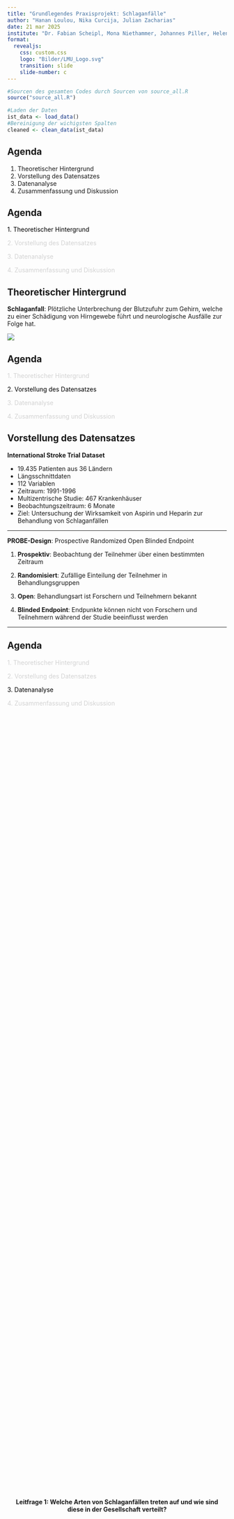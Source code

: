 ```yaml
---
title: "Grundlegendes Praxisprojekt: Schlaganfälle"
author: "Hanan Loulou, Nika Curcija, Julian Zacharias"
date: 21 mar 2025
institute: "Dr. Fabian Scheipl, Mona Niethammer, Johannes Piller, Helen Alber"
format: 
  revealjs:
    css: custom.css
    logo: "Bilder/LMU_Logo.svg"
    transition: slide
    slide-number: c
---
```


```r
#Sourcen des gesamten Codes durch Sourcen von source_all.R 
source("source_all.R")

```

```r
#Laden der Daten
ist_data <- load_data()
#Bereinigung der wichigsten Spalten
cleaned <- clean_data(ist_data)
```


## Agenda

1.  Theoretischer Hintergrund
2.  Vorstellung des Datensatzes
3.  Datenanalyse
4.  Zusammenfassung und Diskussion

## Agenda

::: incremental
[1.  Theoretischer Hintergrund]{style="color:black;"}

[2.  Vorstellung des Datensatzes]{style="color:lightgrey;"}

[3.  Datenanalyse]{style="color:lightgrey;"}

[4.  Zusammenfassung und Diskussion]{style="color:lightgray;"}
:::

## Theoretischer Hintergrund

**Schlaganfall**:
Plötzliche Unterbrechung der Blutzufuhr zum Gehirn, welche zu einer Schädigung von Hirngewebe führt und neurologische Ausfälle zur Folge hat.


![](Bilder/schlaganfall-arten.jpg){fig-align=center}

## Agenda

::: incremental
[1.  Theoretischer Hintergrund]{style="color:lightgray;"}

[2.  Vorstellung des Datensatzes]{style="color:black;"}

[3.  Datenanalyse]{style="color:lightgrey;"}

[4.  Zusammenfassung und Diskussion]{style="color:lightgray;"}
:::
## Vorstellung des Datensatzes

**International Stroke Trial Dataset**

::: { .incremental }
- 19.435 Patienten aus 36 Ländern
- Längsschnittdaten
- 112 Variablen
- Zeitraum: 1991-1996
- Multizentrische Studie: 467 Krankenhäuser
- Beobachtungszeitraum: 6 Monate
- Ziel: Untersuchung der Wirksamkeit von Aspirin und Heparin zur Behandlung von Schlaganfällen
:::

---

**PROBE-Design**: Prospective Randomized Open Blinded Endpoint

:::{ .incremental}

1. **Prospektiv**: 
Beobachtung der Teilnehmer über einen bestimmten Zeitraum


2. **Randomisiert**: 
Zufällige Einteilung der Teilnehmer in Behandlungsgruppen



3. **Open**: 
Behandlungsart ist Forschern und Teilnehmern bekannt


4. **Blinded Endpoint**:
Endpunkte können nicht von Forschern und Teilnehmern während der Studie beeinflusst werden

:::


---
## Agenda

::: incremental
[1.  Theoretischer Hintergrund]{style="color:lightgray;"}

[2.  Vorstellung des Datensatzes]{style="color:lightgray;"}

[3.  Datenanalyse]{style="color:black;"}

[4.  Zusammenfassung und Diskussion]{style="color:lightgray;"}
:::


## 

::: {style="text-align: center; display: flex; justify-content: center; align-items: center; height: 90vh;"}
**Leitfrage 1: Welche Arten von Schlaganfällen treten auf und wie sind diese in der Gesellschaft verteilt?**
:::

##

```r
barplot_stroke_types()
```


##

::: {style="text-align: center; display: flex; justify-content: center; align-items: center; height: 90vh;"}
**Leitfrage 2: Unterscheiden sich die Schlaganfallkategorien hinsichtlich Alter, Geschlecht und anderen ausgewählten Variablen?**
:::

##

```r
boxplots_age_distr_per_stroke_type()
```

##

```r
barplot_sex_per_stroke_type()
```
##

::: {style="text-align: center; display: flex; justify-content: center; align-items: center; height: 90vh;"}
**Leitfrage 3: Wie häufig sind wiederkehrende Schlaganfälle und wie unterscheiden sich diese hinsichtlich verschiedener Variablen?**
:::

##

```r
plot_recurrence_overall()
```

##

```r
plot_recurrence_by_age()
```

##

```r
plot_recurrence_by_type()
```
##


```r
plot_recurrence_by_age_and_typ()
```
##

```r
treatment_efficacy()
```


##

```r
plot_recurrence_vs_treatment()
```

##

```r
plot_outcome_by_medication()
```


##


```r
case_fatality_rate_per_country()
```
## Agenda

::: incremental
[1.  Theoretischer Hintergrund]{style="color:lightgray;"}

[2.  Vorstellung des Datensatzes]{style="color:lightgray;"}

[3.  Datenanalyse]{style="color:lightgrey;"}

[4.  Zusammenfassung und Diskussion]{style="color:black;"}
:::

## Zusammenfassung


```r
#- Patienten, die mit **Aspirin** behandelt wurden, hatten ein geringeres Risiko für einen zweiten Schlaganfall.  
#- Im Gegensatz dazu trat bei **Heparin**-Patienten häufiger ein erneuter Schlaganfall auf.  
#- Der Datensatz zeigt eine **auffällige Altersverteilung**, mit überwiegend älteren Patienten.  
#- Unabhängig von der Medikation bleibt ein hoher Anteil der Patienten nach der Behandlung auf Unterstützung angewiesen.
```


## Diskussion













